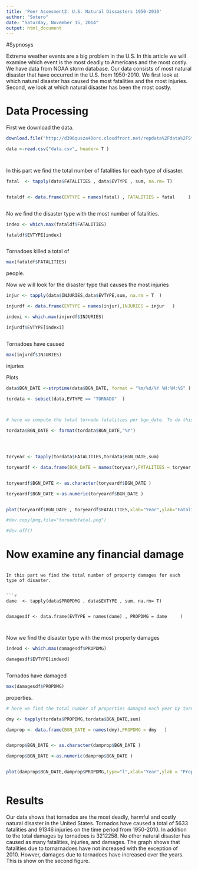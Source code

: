 ```yaml
---
title: 'Peer Assesment2: U.S. Natural Dissasters 1950-2010'
author: "Sotero"
date: "Saturday, November 15, 2014"
output: html_document
---
```


#Sypnosys

Extreme weather events are a big problem in the U.S. In this article we will examine which event is the most deadly to Americans and the most costly. We have data from NOAA storm database. Our data consists of most natural disaster that have occurred in the U.S. from 1950-2010.    We first look at which natural disaster has caused the most fatalities and the most injuries. Second, we look at which natural disaster has been the most costly. 


# Data Processing


First we download the data.

```r

download.file("http://d396qusza40orc.cloudfront.net/repdata%2Fdata%2FStormData.csv.bz2","C:/Users/Sotero/Documents/AWC Laptop/RR/Week 3/PeerAssesment2/RRpeerassesment2/data.csv" )

data <-read.csv("data.csv", header= T )




```

In this part we find the total number of fatalities for each type of disaster.


```r



fatal  <- tapply(data$FATALITIES , data$EVTYPE , sum, na.rm= T)


fataldf <- data.frame(EVTYPE = names(fatal) , FATALITIES = fatal     )



```

No we find the disaster type with the most number of fatalities. 

```r

index <- which.max(fataldf$FATALITIES)

fataldf$EVTYPE[index]



```
Tornadoes killed a total of

```r

max(fataldf$FATALITIES)


```
people.

Now we will look for the disaster type that causes the most injuries

```r


injur <- tapply(data$INJURIES,data$EVTYPE,sum, na.rm = T  )

injurdf <- data.frame(EVTYPE = names(injur),INJURIES = injur   )

indexi <- which.max(injurdf$INJURIES)

injurdf$EVTYPE[indexi]



```


Tornadoes have caused

```r

max(injurdf$INJURIES)


```
injuries

Plots

```r





data$BGN_DATE <-strptime(data$BGN_DATE, format = "%m/%d/%Y %H:%M:%S" )
  
tordata <- subset(data,EVTYPE == "TORNADO"  )



# here we compute the total tornado fatalities per bgn_date. To do this we extrat the year from the #bgn_date

tordata$BGN_DATE <- format(tordata$BGN_DATE,"%Y")




toryear <- tapply(tordata$FATALITIES,tordata$BGN_DATE,sum)  

toryeardf <- data.frame(BGN_DATE = names(toryear),FATALITIES = toryear   )


toryeardf$BGN_DATE <- as.character(toryeardf$BGN_DATE )

toryeardf$BGN_DATE <-as.numeric(toryeardf$BGN_DATE )


plot(toryeardf$BGN_DATE , toryeardf$FATALITIES,xlab="Year",ylab="Fatalities",type="l",main=  "Tornados")

#dev.copy(png,file="tornadofatal.png")

#dev.off()

```


# Now examine any financial damage


```

In this part we find the total number of property damages for each type of disaster.


```r


dame  <- tapply(data$PROPDMG , data$EVTYPE , sum, na.rm= T)


damagesdf <- data.frame(EVTYPE = names(dame) , PROPDMG = dame     )



```

Now we find the disaster type with the most property damages

```r

indexd <- which.max(damagesdf$PROPDMG)

damagesdf$EVTYPE[indexd]



```
Tornados have damaged

```r

max(damagesdf$PROPDMG)


```
properties.


```r

# here we find the total number of properties damaged each year by tornados

dmy <- tapply(tordata$PROPDMG,tordata$BGN_DATE,sum)  

damprop <- data.frame(BGN_DATE = names(dmy),PROPDMG = dmy   )


damprop$BGN_DATE <- as.character(damprop$BGN_DATE )

damprop$BGN_DATE <-as.numeric(damprop$BGN_DATE )


plot(damprop$BGN_DATE,damprop$PROPDMG,type="l",xlab="Year",ylab = "Property Damage", main= "Tornado"  )



```
# Results

Our data shows that tornados are the most deadly, harmful and costly natural disaster in the United States.  Tornados have caused a total of 5633 fatalities and 91346 injuries on the time period from 1950-2010.  In addition to the total damages by tornadoes is 3212258. No other natural disaster has caused as many fatalities, injuries, and damages. The graph shows that fatalities due to tornarnadoes have not increased with the exception of 2010. Howver, damages due to tornadoes have increased over the years. This is show on the second figure.



